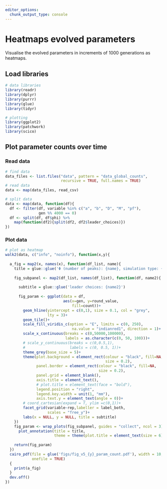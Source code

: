 ```yaml
---
editor_options:
  chunk_output_type: console
---
```


# Heatmaps evolved parameters

Visualise the evolved parameters in increments of 1000 generations as heatmaps.

## Load libraries 

```r
# data libraries
library(readr)
library(dplyr)
library(purrr)
library(glue)
library(tidyr)

# plotting
library(ggplot2)
library(patchwork)
library(scico)
```

## Plot parameter counts over time

### Read data

```r
# find data
data_files <- list.files("data", pattern = "data_global_counts",
                         recursive = TRUE, full.names = TRUE)
# read data
data <- map(data_files, read_csv)

# split data
data <- map(data, function(df){
  df <- filter(df, variable %in% c("a", "b", "D", "M", "pf"),
               gen %% 4000 == 0)
  df <- split(df, df$phi) %>% 
    map(function(df2){split(df2, df2$leader_choices)})
})
```

### Plot data

```r
# plot as heatmap
walk2(data, c("info", "noinfo"), function(x,y){
  
  a_fig = map2(x, names(x), function(df_list, name){
    title = glue::glue('Φ (number of peaks): {name}, simulation type: {y}, M evolving with costs')
    
    fig_subpanel <- map2(df_list, names(df_list), function(df, name2){
      
      subtitle = glue::glue('leader choices: {name2}')
      
      fig_param <- ggplot(data = df, 
                          aes(x=gen, y=round_value, 
                              fill=count))+
        geom_hline(yintercept = c(0,1), size = 0.1, col = "grey",
                   lty = 3)+
        geom_tile()+
        scale_fill_viridis_c(option = "E", limits = c(0, 250),
                              na.value = "indianred1", direction = 1)+
        scale_x_continuous(breaks = c(0,50000,100000),
                           labels = as.character(c(0, 50, 100)))+
        # scale_y_continuous(breaks = c(0,0.5,1),
        #                    labels = c(0, 0.5, 1))+
        theme_grey(base_size = 5)+
        theme(plot.background = element_rect(colour = "black", fill=NA,
                                             size = 0.2),
              panel.border = element_rect(colour = "black", fill=NA,
                                          size = 0.2),
              panel.grid = element_blank(),
              axis.title = element_text(),
              # plot.title = element_text(face = "bold"),
              legend.position = "right",
              legend.key.width = unit(1, "mm"),
              axis.text.y = element_text(angle = 0))+
        # coord_cartesian(expand = T, ylim =c(0,1))+
        facet_grid(variable~rep,labeller = label_both,
                   scales = "free_y")+
        labs(x = NULL, y = NULL, title = subtitle)
    })
    fig_param <- wrap_plots(fig_subpanel, guides = "collect", ncol = 3)+
      plot_annotation(title = title,
                      theme = theme(plot.title = element_text(size = 6)))
    
    return(fig_param)
  })
  cairo_pdf(file = glue('figs/fig_v5_{y}_param_count.pdf'), width = 10, height = 3,
            onefile = TRUE)
  {
    print(a_fig)
  }
  dev.off()
})
```

